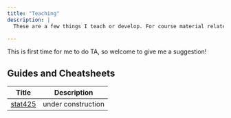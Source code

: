 ```yaml
---
title: "Teaching"
description: |
  These are a few things I teach or develop. For course material related to the courses, please check the description for more details.

---
```


This is first time for me to do TA, so welcome to give me a suggestion!


## Guides and Cheatsheets

| Title |   Description            |
|:-----:|:------------------------:|
| [stat425](https://github.com/DoverYuning) | under construction|
